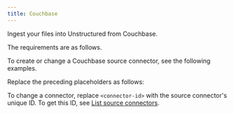 ```yaml
---
title: Couchbase
---
```


Ingest your files into Unstructured from Couchbase.

The requirements are as follows.


<CouchbasePrerequisites />

To create or change a Couchbase source connector, see the following examples.


<CodeGroup>
    <CouchbaseSDK />
    <CouchbaseAPIRESTCreate />
    <CouchbaseAPIRESTChange />
</CodeGroup>

Replace the preceding placeholders as follows:


<CouchbaseAPIPlaceholders />

To change a connector, replace `<connector-id>` with the source connector's unique ID. 
To get this ID, see [List source connectors](/platform-api/api/overview#list-source-connectors).